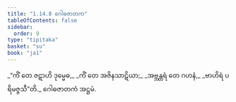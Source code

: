 ```yaml
---
title: "1.14.8 ဂေါဓဇာတက"
tableOfContents: false
sidebar:
  order: 9
type: "tipitaka"
basket: "su"
book: "ja1"
---
```



<DynamicBreadcrumb />

<Division number="138" book="ja1">

<Paragraph number="305" type="verses" book="ja1">
_“ကိံ တေ ဇဋာဟိ ဒုမ္မေဓ,_  
_ကိံ တေ အဇိနသာဋိယာ;_  
_အဗ္ဘန္တရံ တေ ဂဟနံ,_  
_ဗာဟိရံ ပရိမဇ္ဇသီ”တိ._  


</Paragraph>
</Division>

<Paragraph number="306" type="center" book="ja1">
ဂေါဓဇာတကံ အဋ္ဌမံ.
</Paragraph>